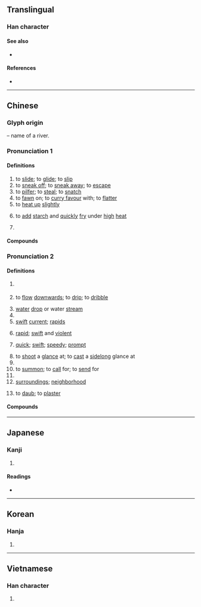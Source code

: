 {{character info/new}}
{{also|霤}}
==Translingual==

===Han character===
{{Han char|rn=85|rad=水|as=10|sn=13|four=37162|canj=EHHW|ids=⿰氵留}}

====See also====
* {{l|mul|滑}}

====References====
* {{Han ref|kx=0639.330|dkj=17943|dj=1046.210|hdz=31703.090|uh=6E9C|ud=28316|bh=B7C8|bd=47048}}

----

==Chinese==
{{zh-forms|alt=澑}}

===Glyph origin===
{{Han etym}}
{{Han compound|水|alt1=氵|t1=water|留|ls=psc|c1=s|c2=p}} – name of a river.

===Pronunciation 1===
{{zh-pron
|m=liū
|c=lau6,lau4,liu1
|mn=liu
|w=1'lieu
|ma=Zh-liu.ogg
|cat=v,suf
}}

====Definitions====
{{zh-hanzi}}

# to [[slide]]; to [[glide]]; to [[slip]]
# to [[sneak off]]; to [[sneak away]]; to [[escape]]
# to [[pilfer]]; to [[steal]]; to [[snatch]]
# to [[fawn]] on; to [[curry favour]] with; to [[flatter]]
# to [[heat up]] [[slightly]]
# {{lb|zh|cooking}} to [[add]] [[starch]] and [[quickly]] [[fry]] under [[high]] [[heat]]
# {{n-g|expressive suffix appended to adjectives, often used in the reduplicated form {{zh-l|*溜溜}}}}

====Compounds====
{{zh-der|急溜|唧溜|中不溜兒|冷眼溜冰|吐溜|光出溜|合溜|尖溜溜|下溜頭|丟溜|刺溜|哧溜|一不溜|光溜溜|溜光|溜圓|溜冰鞋|清潔溜溜|的溜骨碌|溜冰場|打滴溜|溜之乎也|矮巴溜丟|灰不溜丟|溜溜秋秋|滴溜撲|滴溜兒|溜油光|滴溜|溜鬚|溜的|溜鬚拍馬|滾瓜溜圓|溜之大吉|的溜溜|溜溝子|溜號|溜掉|的溜撲碌|溜撒|擠眉溜眼|溜搭|溜溜兒|溜韁|溜脫|溜溜轉|溜眼睛|灰溜溜|明滴溜|溜滑|滴溜溜撲|滴溜溜|滑不嘰溜|溜骨髓|溜門子的|溜邊兒|溜走|溜滑板|溜湫|溜槽|溜刷|溜冰|溜冰團|溜肩膀|烏溜溜|老鯽溜|說溜了嘴|酸巴溜丟|緊溜子裡|花不溜丟|鯽溜|迷溜沒亂|麻溜|老溜|遮溜子|道成溜|酸溜溜|緊溜|馬溜子船|馬溜子|順順溜溜|順口溜|開溜|黑不溜丟|街溜子|骨溜溜|競速溜冰|酸不溜丟|輪式溜冰|飛溜|花式溜冰|緊溜兒的}}

===Pronunciation 2===
{{zh-pron
|m=liù
|c=lau6
|md=léu
|mn=ml:liū
|mc=y
|oc=y
|cat=pn,v,n,a,cls
}}

====Definitions====
{{zh-hanzi}}

# {{zh-div|水}} {{n-g|archaic name for the {{w|Liu River}} in modern-day [[Guangxi]] Province}}
# {{lb|zh|of water or other liquids}} to [[flow]] [[downwards]]; to [[drip]]; to [[dribble]]
# [[water]] [[drop]] or water [[stream]]
# {{zh-alt-form|霤|[[eavesdrop]]; part of the [[eaves]] where [[rainwater]] drips down; eaves [[gutter]]}}
# [[swift]] [[current]]; [[rapids]]
# {{lb|zh|of water}} [[rapid]]; [[swift]] and [[violent]]
# {{lb|zh|of an action}} [[quick]]; [[swift]]; [[speedy]]; [[prompt]]
# to [[shoot]] a [[glance]] at; to [[cast]] a [[sidelong]] glance at
# {{zh-alt-form|遛|to [[stroll]]; to [[saunter]]}}
# to [[summon]]; to [[call]] for; to [[send]] for
# {{zh-classifier|objects arranged in [[line]]s, [[row]]s or [[string]]s|lit=[[string]]; [[row]]}}
# [[surrounding]]s; [[neighborhood]]
# {{lb|zh|dialectal}} to [[daub]]; to [[plaster]]

====Compounds====
{{zh-der|fold=1|一溜兒|一溜|一溜歪斜|一溜風|山溜穿石|一大溜|一溜煙|一溜子|溜兒|放溜|懸溜|摭溜子|溜子|溜達|溜縫兒|溜溜|沒溜兒|隨大溜|簷溜|那溜兒|隨溜兒|這溜兒}}

----

==Japanese==

===Kanji===
{{ja-kanji|grade=|rs=水10}}

# {{defn|lang=ja|sort=水10}}

====Readings====
* {{ja-readings
|goon=る
|kanon=りゅう
|kun=た-まる, たま-る, た-める, したた-る, た-まり, ため-}}

----

==Korean==

===Hanja===
{{ko-hanja|hangeul=[[류]]>[[유]]|eumhun=|rv=ryu>yu|mr=ryu>yu|y=lyu>yu}}

# {{defn|lang=ko|sort=水10}}

----

==Vietnamese==

===Han character===
{{vi-hantu|[[lưu]], [[lựu]], [[rượu]]|rs=水10}}

# {{defn|lang=vi|sort=水10}}